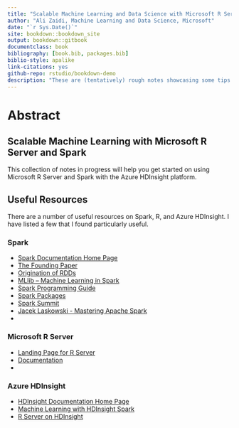 ```yaml
--- 
title: "Scalable Machine Learning and Data Science with Microsoft R Server and Spark"
author: "Ali Zaidi, Machine Learning and Data Science, Microsoft"
date: "`r Sys.Date()`"
site: bookdown::bookdown_site
output: bookdown::gitbook
documentclass: book
bibliography: [book.bib, packages.bib]
biblio-style: apalike
link-citations: yes
github-repo: rstudio/bookdown-demo
description: "These are (tentatively) rough notes showcasing some tips on conducting large scale data analysis with R, Spark, and Microsoft R Server. The focus is primarily on machine learning with Azure HDInsight platform, but review other in-memory, large-scale data analysis platforms, such as R Services with SQL Server 2016, and discuss how to utilize BI tools such as PowerBI and Shiny for dynamic reporting, and report generation."
---
```


# Abstract
## Scalable Machine Learning with Microsoft R Server and Spark

This collection of notes in progress will help you get started on using Microsoft R Server and Spark with the Azure HDInsight platform. 

## Useful Resources
There are a number of useful resources on Spark, R, and Azure HDInsight. I have listed a few that I found particularly useful.

### Spark
+ [Spark Documentation Home Page](http://spark.apache.org/docs/latest/index.html)
+ [The Founding Paper](http://people.csail.mit.edu/matei/papers/2010/hotcloud_spark.pdf)
+ [Origination of RDDs](https://www.cs.berkeley.edu/~matei/papers/2012/nsdi_spark.pdf)
+ [MLlib -- Machine Learning in Spark](http://arxiv.org/pdf/1505.06807.pdf)
+ [Spark Programming Guide](https://spark.apache.org/docs/latest/programming-guide.html)
+ [Spark Packages](http://spark-packages.org/)
+ [Spark Summit](https://spark-summit.org/east-2016/schedule/)
+ [Jacek Laskowski - Mastering Apache Spark](https://www.gitbook.com/book/jaceklaskowski/mastering-apache-spark/details)
+ 

### Microsoft R Server
+ [Landing Page for R Server](https://www.microsoft.com/en-us/server-cloud/products/r-server/)
+ [Documentation](https://packages.revolutionanalytics.com/doc/8.0.0/)
+ 

### Azure HDInsight
+ [HDInsight Documentation Home Page](https://azure.microsoft.com/en-us/documentation/services/hdinsight/)
+ [Machine Learning with HDInsight Spark](https://azure.microsoft.com/en-us/documentation/articles/hdinsight-apache-spark-machine-learning-mllib-ipython/)
+ [R Server on HDInsight](https://azure.microsoft.com/en-us/documentation/articles/hdinsight-hadoop-r-server-overview/)